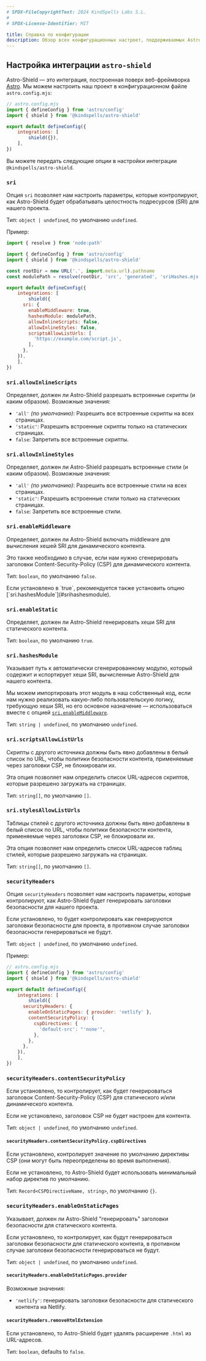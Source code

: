```yaml
---
# SPDX-FileCopyrightText: 2024 KindSpells Labs S.L.
#
# SPDX-License-Identifier: MIT

title: Справка по конфигурации
description: Обзор всех конфигурационных настроет, поддерживаемых Astro-Shield.
---
```



## Настройка интеграции `astro-shield`

Astro-Shield — это интеграция, построенная поверх веб-фреймворка
[Astro](https://astro.build). Мы можем настроить наш проект в
конфигурационном файле `astro.config.mjs`:

```js
// astro.config.mjs
import { defineConfig } from 'astro/config'
import { shield } from '@kindspells/astro-shield'

export default defineConfig({
	integrations: [
		shield({}),
	],
})
```

Вы можете передать следующие опции в настройки интеграции `@kindspells/astro-shield`.

### `sri`

Опция `sri` позволяет нам настроить параметры, которые контролируют,
как Astro-Shield будет обрабатывать целостность подресурсов (SRI) для нашего проекта.

Тип: `object | undefined`, по умолчанию `undefined`.

Пример:

```js
import { resolve } from 'node:path'

import { defineConfig } from 'astro/config'
import { shield } from '@kindspells/astro-shield'

const rootDir = new URL('.', import.meta.url).pathname
const modulePath = resolve(rootDir, 'src', 'generated', 'sriHashes.mjs')

export default defineConfig({
	integrations: [
		shield({
      sri: {
        enableMiddleware: true,
        hashesModule: modulePath,
        allowInlineScripts: false,
        allowInlineStyles: false,
        scriptsAllowListUrls: [
          'https://example.com/script.js',
        ],
      },
    }),
	],
})
```

### `sri.allowInlineScripts`

Определяет, должен ли Astro-Shield разрешать встроенные скрипты (и каким образом).
Возможные значения:
- `'all'` *(по умолчанию)*: Разрешить все встроенные скрипты на всех страницах.
- `'static'`: Разрешить встроенные скрипты только на статических страницах.
- `false`: Запретить все встроенные скрипты.

### `sri.allowInlineStyles`

Определяет, должен ли Astro-Shield разрешать встроенные стили (и каким образом).
Возможные значения:
- `'all'` *(по умолчанию)*: Разрешить все встроенные стили на всех страницах.
- `'static'`: Разрешить встроенные стили только на статических страницах.
- `false`: Запретить все встроенные стили.

### `sri.enableMiddleware`

Определяет, должен ли Astro-Shield включать middleware для вычисления хешей SRI
для динамического контента.

Это также необходимо в случае, если нам нужно сгенерировать заголовки
Content-Security-Policy (CSP) для динамического контента.

Тип: `boolean`, по умолчанию `false`.

<Aside type='caution'>
  Если установлено в `true`, рекомендуется также установить опцию
  [`sri.hashesModule`](#srihashesmodule).
</Aside>

### `sri.enableStatic`

Определяет, должен ли Astro-Shield генерировать хеши SRI для статического контента.

Тип: `boolean`, по умолчанию `true`.

### `sri.hashesModule`

Указывает путь к автоматически сгенерированному модулю, который содержит и
кспортирует хеши SRI, вычисленные Astro-Shield для нашего контента.

Мы можем импортировать этот модуль в наш собственный код, если нам нужно
реализовать какую-либо пользовательскую логику, требующую хеши SRI, но его
основное назначение — использоваться вместе с опцией [`sri.enableMiddleware`](#srienablemiddleware).

Тип: `string | undefined`, по умолчанию `undefined`.

### `sri.scriptsAllowListUrls`

Скрипты с другого источника должны быть явно добавлены в белый список по
URL, чтобы политики безопасности контента, применяемые через заголовки CSP,
не блокировали их.

Эта опция позволяет нам определить список URL-адресов скриптов, которые
разрешено загружать на страницах.

Тип: `string[]`, по умолчанию `[]`.

### `sri.stylesAllowListUrls`

Таблицы стилей с другого источника должны быть явно добавлены в белый список
по URL, чтобы политики безопасности контента, применяемые через заголовки CSP,
не блокировали их.

Эта опция позволяет нам определить список URL-адресов таблиц стилей, которые
разрешено загружать на страницах.

Тип: `string[]`, по умолчанию `[]`.

### `securityHeaders`

Опция `securityHeaders` позволяет нам настроить параметры, которые контролируют,
как Astro-Shield будет генерировать заголовки безопасности для нашего проекта.

Если установлено, то будет контролировать как генерируются заголовки безопасности
для проекта, в противном случае заголовки безопасности генерироваться не будут.

Тип: `object | undefined`, по умолчанию `undefined`.

Пример:

```js
// astro.config.mjs
import { defineConfig } from 'astro/config'
import { shield } from '@kindspells/astro-shield'

export default defineConfig({
	integrations: [
		shield({
      securityHeaders: {
        enableOnStaticPages: { provider: 'netlify' },
        contentSecurityPolicy: {
          cspDirectives: {
            'default-src': "'none'",
          },
        },
      },
    }),
	],
})
```

### `securityHeaders.contentSecurityPolicy`

Если установлено, то контролирует, как будет генерироваться заголовок
Content-Security-Policy (CSP) для статического и/или динамического контента.

Если не установлено, заголовок CSP не будет настроен для контента.

Тип: `object | undefined`, по умолчанию `undefined`.

#### `securityHeaders.contentSecurityPolicy.cspDirectives`

Если установлено, контролирует значение по умолчанию директивы CSP
(они могут быть переопределены во время выполнения).

Если не установлено, то Astro-Shield будет использовать минимальный
набор директив по умолчанию.

Тип: `Record<CSPDirectiveName, string>`, по умолчанию `{}`.

### `securityHeaders.enableOnStaticPages`

Указывает, должен ли Astro-Shield "генерировать" заголовки безопасности
для статического контента.

Если установлено, то контролирует, как будут генерироваться заголовки
безопасности для статического контента, в противном случае заголовки
безопасности генерироваться не будут.

Тип: `object | undefined`, по умолчанию `undefined`.

#### `securityHeaders.enableOnStaticPages.provider`

Возможные значения:
- `'netlify'`: генерировать заголовки безопасности для статического контента на Netlify.

#### `securityHeaders.removeHtmlExtension`

Если установлено, то Astro-Shield будет удалять расширение `.html` из
URL-адресов.

Тип: `boolean`, defaults to `false`.

